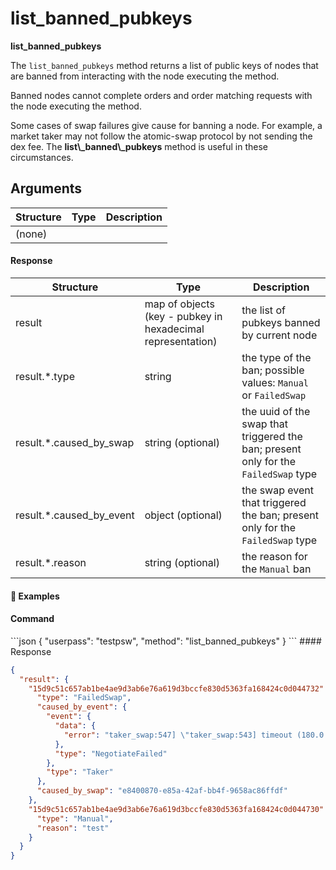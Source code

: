 
# list\_banned\_pubkeys

**list\_banned\_pubkeys**

The `list_banned_pubkeys` method returns a list of public keys of nodes that are banned from interacting with the node executing the method.

Banned nodes cannot complete orders and order matching requests with the node executing the method.

<Note>
  Some cases of swap failures give cause for banning a node. For example, a market taker may not follow the atomic-swap protocol by not sending the dex fee. The <b>list\_banned\_pubkeys</b> method is useful in these circumstances.
</Note>

## Arguments

| Structure | Type | Description |
| --------- | ---- | ----------- |
| (none)    |      |             |

#### Response

| Structure                   | Type                                                        | Description                                                                         |
| --------------------------- | ----------------------------------------------------------- | ----------------------------------------------------------------------------------- |
| result                      | map of objects (key - pubkey in hexadecimal representation) | the list of pubkeys banned by current node                                          |
| result.\*.type              | string                                                      | the type of the ban; possible values: `Manual` or `FailedSwap`                      |
| result.\*.caused\_by\_swap  | string (optional)                                           | the uuid of the swap that triggered the ban; present only for the `FailedSwap` type |
| result.\*.caused\_by\_event | object (optional)                                           | the swap event that triggered the ban; present only for the `FailedSwap` type       |
| result.\*.reason            | string (optional)                                           | the reason for the `Manual` ban                                                     |

#### 📌 Examples

#### Command

<CodeGroup title="" tag="POST" label="list_banned_pubkeys" mm2MethodDecorate="true">
  ```json
  {
    "userpass": "testpsw",
    "method": "list_banned_pubkeys"
  }
  ```
</CodeGroup>

<CollapsibleSection expandedText="Hide Response" collapsedText="Show Response">
  #### Response

  ```json
  {
    "result": {
      "15d9c51c657ab1be4ae9d3ab6e76a619d3bccfe830d5363fa168424c0d044732": {
        "type": "FailedSwap",
        "caused_by_event": {
          "event": {
            "data": {
              "error": "taker_swap:547] \"taker_swap:543] timeout (180.0 > 180.0)\""
            },
            "type": "NegotiateFailed"
          },
          "type": "Taker"
        },
        "caused_by_swap": "e8400870-e85a-42af-bb4f-9658ac86ffdf"
      },
      "15d9c51c657ab1be4ae9d3ab6e76a619d3bccfe830d5363fa168424c0d044730": {
        "type": "Manual",
        "reason": "test"
      }
    }
  }
  ```
</CollapsibleSection>
